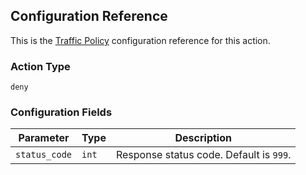 ## Configuration Reference

This is the [Traffic Policy](/docs/http/traffic-policy/index.mdx) configuration 
reference for this action.

### Action Type

`deny`

### Configuration Fields

| Parameter     | Type | Description                                                            |
| ------------- | ------ | ---------------------------------------------------------------------- |
| `status_code` | `int`    | Response status code. Default is `999`.                                |